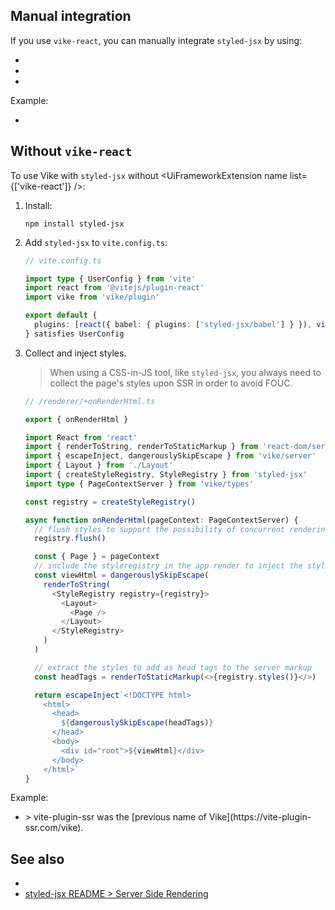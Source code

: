 
<CommunityNote tool="styled-jsx" url="https://github.com/vercel/styled-jsx" hasExtension="react" />

## Manual integration

If you use <Link href="/vike-react">`vike-react`</Link>, you can manually integrate `styled-jsx` by using:
- <Link href="/onBeforeRenderHtml" doNotInferSectionTitle />
- <Link href="/Wrapper" doNotInferSectionTitle />
- <Link href="/onAfterRenderHtml" doNotInferSectionTitle />

Example:
 - <Example timestamp="2024.12" repo="phonzammi/vike-react-styled-jsx-example" />

## Without `vike-react`

To use Vike with `styled-jsx` without <UiFrameworkExtension name list={['vike-react']} />:

1. Install:

   ```shell
   npm install styled-jsx
   ```

2. Add `styled-jsx` to `vite.config.ts`:

   ```ts
   // vite.config.ts

   import type { UserConfig } from 'vite'
   import react from '@vitejs/plugin-react'
   import vike from 'vike/plugin'

   export default {
     plugins: [react({ babel: { plugins: ['styled-jsx/babel'] } }), vike()]
   } satisfies UserConfig
   ```

3. Collect and inject styles.
   > When using a CSS-in-JS tool, like `styled-jsx`, you always need to collect the page's styles upon SSR in order <Link href="/css-in-js">to avoid FOUC</Link>.

   ```ts
   // /renderer/+onRenderHtml.ts

   export { onRenderHtml }

   import React from 'react'
   import { renderToString, renderToStaticMarkup } from 'react-dom/server'
   import { escapeInject, dangerouslySkipEscape } from 'vike/server'
   import { Layout } from './Layout'
   import { createStyleRegistry, StyleRegistry } from 'styled-jsx'
   import type { PageContextServer } from 'vike/types'

   const registry = createStyleRegistry()

   async function onRenderHtml(pageContext: PageContextServer) {
     // flush styles to support the possibility of concurrent rendering
     registry.flush()

     const { Page } = pageContext
     // include the styleregistry in the app render to inject the styles
     const viewHtml = dangerouslySkipEscape(
       renderToString(
         <StyleRegistry registry={registry}>
           <Layout>
             <Page />
           </Layout>
         </StyleRegistry>
       )
     )

     // extract the styles to add as head tags to the server markup
     const headTags = renderToStaticMarkup(<>{registry.styles()}</>)

     return escapeInject`<!DOCTYPE html>
       <html>
         <head>
           ${dangerouslySkipEscape(headTags)}
         </head>
         <body>
           <div id="root">${viewHtml}</div>
         </body>
       </html>`
   }
   ```

Example:
 - <Example timestamp="2023.07" repo="jeremypress/vite-ssr-styled-jsx" />
   > vite-plugin-ssr was the [previous name of Vike](https://vite-plugin-ssr.com/vike).

## See also

- <Link href="/css-in-js" doNotInferSectionTitle />
- [styled-jsx README > Server Side Rendering](https://github.com/vercel/styled-jsx#server-side-rendering)
